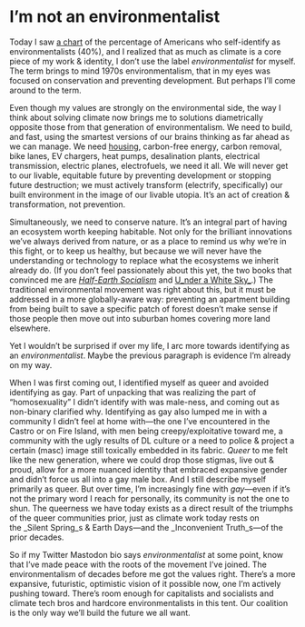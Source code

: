 # I’m not an environmentalist

Today I saw [a chart](https://news.gallup.com/poll/348227/one-four-americans-say-environmentalists.aspx) of the percentage of Americans who self-identify as environmentalists (40%), and I realized that as much as climate is a core piece of my work & identity, I don’t use the label _environmentalist_ for myself. The term brings to mind 1970s environmentalism, that in my eyes was focused on conservation and preventing development. But perhaps I’ll come around to the term.

Even though my values are strongly on the environmental side, the way I think about solving climate now brings me to solutions diametrically opposite those from that generation of environmentalism. We need to build, and fast, using the smartest versions of our brains thinking as far ahead as we can manage. We need [housing](https://edu.lachlanjc.com/2022-10-06_gw_the_housing_shortage_as_environmental_issue), carbon-free energy, carbon removal, bike lanes, EV chargers, heat pumps, desalination plants, electrical transmission, electric planes, electrofuels, we need it all. We will never get to our livable, equitable future by preventing development or stopping future destruction; we must actively transform (electrify, specifically) our built environment in the image of our livable utopia. It’s an act of creation & transformation, not prevention.

Simultaneously, we need to conserve nature. It’s an integral part of having an ecosystem worth keeping habitable. Not only for the brilliant innovations we’ve always derived from nature, or as a place to remind us why we’re in this fight, or to keep us healthy, but because we will never have the understanding or technology to replace what the ecosystems we inherit already do. (If you don’t feel passionately about this yet, the two books that convinced me are [_Half-Earth Socialism_](https://www.half.earth/) and [U_nder a White Sky_](https://bookshop.org/p/books/under-a-white-sky-the-nature-of-the-future-elizabeth-kolbert/15518975).) The traditional environmental movement was right about this, but it must be addressed in a more globally-aware way: preventing an apartment building from being built to save a specific patch of forest doesn’t make sense if those people then move out into suburban homes covering more land elsewhere.

Yet I wouldn’t be surprised if over my life, I arc more towards identifying as an _environmentalist_. Maybe the previous paragraph is evidence I’m already on my way.

When I was first coming out, I identified myself as queer and avoided identifying as gay. Part of unpacking that was realizing the part of “homosexuality” I didn’t identify with was male-ness, and coming out as non-binary clarified why. Identifying as gay also lumped me in with a community I didn’t feel at home with—the one I’ve encountered in the Castro or on Fire Island, with men being creepy/exploitative toward me, a community with the ugly results of DL culture or a need to police & project a certain (masc) image still toxically embedded in its fabric. _Queer_ to me felt like the new generation, where we could drop those stigmas, live out & proud, allow for a more nuanced identity that embraced expansive gender and didn’t force us all into a gay male box. And I still describe myself primarily as queer. But over time, I’m increasingly fine with _gay_—even if it’s not the primary word I reach for personally, its community is not the one to shun. The queerness we have today exists as a direct result of the triumphs of the queer communities prior, just as climate work today rests on the _Silent Spring_s & Earth Days—and the _Inconvenient Truth_s—of the prior decades.

So if my Twitter Mastodon bio says _environmentalist_ at some point, know that I’ve made peace with the roots of the movement I’ve joined. The environmentalism of decades before me got the values right. There’s a more expansive, futuristic, optimistic vision of it possible now, one I’m actively pushing toward. There’s room enough for capitalists and socialists and climate tech bros and hardcore environmentalists in this tent. Our coalition is the only way we’ll build the future we all want.
